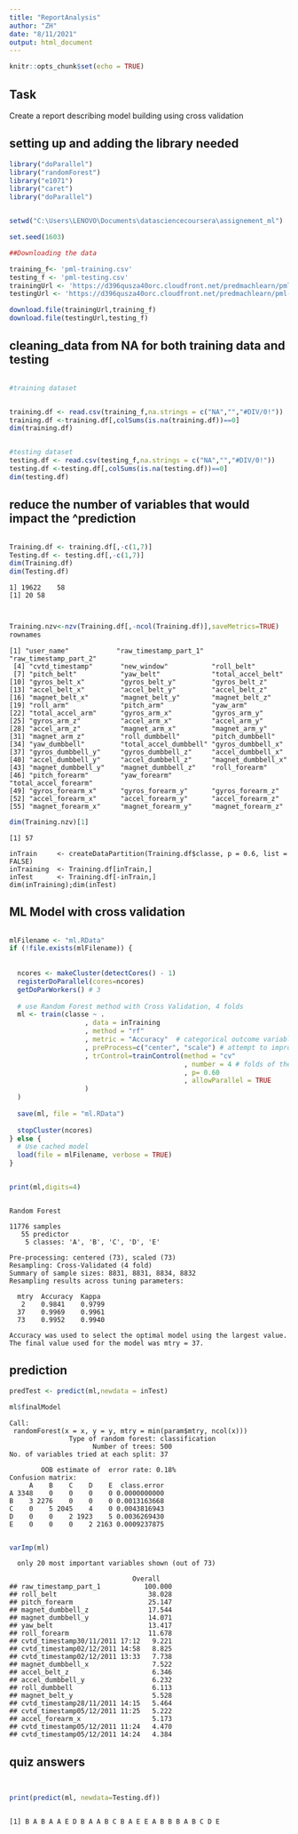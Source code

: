 ---
title: "ReportAnalysis"
author: "ZH"
date: "8/11/2021"
output: html_document
---

```{r setup, include=FALSE}
knitr::opts_chunk$set(echo = TRUE)
```



Task
----------------------------------

Create a report describing model building  using cross validation













setting up and adding the library needed 
----------------------------------

``` r
library("doParallel")
library("randomForest")
library("e1071")
library("caret")
library("doParallel")


setwd("C:\Users\LENOVO\Documents\datasciencecoursera\assignement_ml")

set.seed(1603)

##Downloading the data 

training_f<- 'pml-training.csv'
testing_f <- 'pml-testing.csv'
trainingUrl <- 'https://d396qusza40orc.cloudfront.net/predmachlearn/pml-training.csv'
testingUrl <- 'https://d396qusza40orc.cloudfront.net/predmachlearn/pml-testing.csv'

download.file(trainingUrl,training_f)
download.file(testingUrl,testing_f)
```


cleaning_data from NA for both training data and testing
----------------------------------
```r

#training dataset


training.df <- read.csv(training_f,na.strings = c("NA","","#DIV/0!"))
training.df <-training.df[,colSums(is.na(training.df))==0]
dim(training.df)


#testing dataset 
testing.df <- read.csv(testing_f,na.strings = c("NA","","#DIV/0!"))
testing.df <-testing.df[,colSums(is.na(testing.df))==0]
dim(testing.df)
```


reduce the number of variables that would impact the ^prediction
----------------------------------


```r

Training.df <- training.df[,-c(1,7)]
Testing.df <- testing.df[,-c(1,7)]
dim(Training.df)
dim(Testing.df)
```
```
1] 19622    58
[1] 20 58
```

```r


Training.nzv<-nzv(Training.df[,-ncol(Training.df)],saveMetrics=TRUE)
rownames
```
```
[1] "user_name"            "raw_timestamp_part_1" "raw_timestamp_part_2"
 [4] "cvtd_timestamp"       "new_window"           "roll_belt"           
 [7] "pitch_belt"           "yaw_belt"             "total_accel_belt"    
[10] "gyros_belt_x"         "gyros_belt_y"         "gyros_belt_z"        
[13] "accel_belt_x"         "accel_belt_y"         "accel_belt_z"        
[16] "magnet_belt_x"        "magnet_belt_y"        "magnet_belt_z"       
[19] "roll_arm"             "pitch_arm"            "yaw_arm"             
[22] "total_accel_arm"      "gyros_arm_x"          "gyros_arm_y"         
[25] "gyros_arm_z"          "accel_arm_x"          "accel_arm_y"         
[28] "accel_arm_z"          "magnet_arm_x"         "magnet_arm_y"        
[31] "magnet_arm_z"         "roll_dumbbell"        "pitch_dumbbell"      
[34] "yaw_dumbbell"         "total_accel_dumbbell" "gyros_dumbbell_x"    
[37] "gyros_dumbbell_y"     "gyros_dumbbell_z"     "accel_dumbbell_x"    
[40] "accel_dumbbell_y"     "accel_dumbbell_z"     "magnet_dumbbell_x"   
[43] "magnet_dumbbell_y"    "magnet_dumbbell_z"    "roll_forearm"        
[46] "pitch_forearm"        "yaw_forearm"          "total_accel_forearm" 
[49] "gyros_forearm_x"      "gyros_forearm_y"      "gyros_forearm_z"     
[52] "accel_forearm_x"      "accel_forearm_y"      "accel_forearm_z"     
[55] "magnet_forearm_x"     "magnet_forearm_y"     "magnet_forearm_z"  
```

```r
dim(Training.nzv)[1]
```

```
[1] 57
```
```
inTrain     <- createDataPartition(Training.df$classe, p = 0.6, list = FALSE)
inTraining  <- Training.df[inTrain,]
inTest      <- Training.df[-inTrain,]
dim(inTraining);dim(inTest)
```



ML Model with cross validation
----------------------------------

```r

mlFilename <- "ml.RData"
if (!file.exists(mlFilename)) {
  
  
  ncores <- makeCluster(detectCores() - 1)
  registerDoParallel(cores=ncores)
  getDoParWorkers() # 3    
  
  # use Random Forest method with Cross Validation, 4 folds
  ml <- train(classe ~ .
                   , data = inTraining
                   , method = "rf"
                   , metric = "Accuracy"  # categorical outcome variable 
                   , preProcess=c("center", "scale") # attempt to improve accuracy by normalising
                   , trControl=trainControl(method = "cv"
                                            , number = 4 # folds of the training data
                                            , p= 0.60
                                            , allowParallel = TRUE 
                   )
  )
  
  save(ml, file = "ml.RData")
 
  stopCluster(ncores)
} else {
  # Use cached model  
  load(file = mlFilename, verbose = TRUE)
}


print(ml,digits=4)
```
```

Random Forest 

11776 samples
   55 predictor
    5 classes: 'A', 'B', 'C', 'D', 'E' 

Pre-processing: centered (73), scaled (73) 
Resampling: Cross-Validated (4 fold) 
Summary of sample sizes: 8831, 8831, 8834, 8832 
Resampling results across tuning parameters:

  mtry  Accuracy  Kappa 
   2    0.9841    0.9799
  37    0.9969    0.9961
  73    0.9952    0.9940

Accuracy was used to select the optimal model using the largest value.
The final value used for the model was mtry = 37.
```

prediction
----------------------------------




```r
predTest <- predict(ml,newdata = inTest)

ml$finalModel

```
```
Call:
 randomForest(x = x, y = y, mtry = min(param$mtry, ncol(x))) 
               Type of random forest: classification
                     Number of trees: 500
No. of variables tried at each split: 37

        OOB estimate of  error rate: 0.18%
Confusion matrix:
     A    B    C    D    E  class.error
A 3348    0    0    0    0 0.0000000000
B    3 2276    0    0    0 0.0013163668
C    0    5 2045    4    0 0.0043816943
D    0    0    2 1923    5 0.0036269430
E    0    0    0    2 2163 0.0009237875
```

```r

varImp(ml)
``` 


```
  only 20 most important variables shown (out of 73)

                               Overall
## raw_timestamp_part_1           100.000
## roll_belt                       38.028
## pitch_forearm                   25.147
## magnet_dumbbell_z               17.544
## magnet_dumbbell_y               14.071
## yaw_belt                        13.417
## roll_forearm                    11.678
## cvtd_timestamp30/11/2011 17:12   9.221
## cvtd_timestamp02/12/2011 14:58   8.825
## cvtd_timestamp02/12/2011 13:33   7.738
## magnet_dumbbell_x                7.522
## accel_belt_z                     6.346
## accel_dumbbell_y                 6.232
## roll_dumbbell                    6.113
## magnet_belt_y                    5.528
## cvtd_timestamp28/11/2011 14:15   5.464
## cvtd_timestamp05/12/2011 11:25   5.222
## accel_forearm_x                  5.173
## cvtd_timestamp05/12/2011 11:24   4.470
## cvtd_timestamp05/12/2011 14:24   4.384
```

quiz answers
----------------------------------
```r


print(predict(ml, newdata=Testing.df))
```
```

[1] B A B A A E D B A A B C B A E E A B B B A B C D E

```
